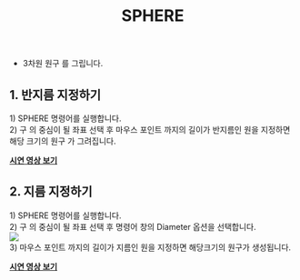 ﻿---
title: SPHERE
---


[image1]: ../../../../../assets/images/commands/sphere/image1.png


* 3차원 원구 를 그립니다.

## **1\. 반지름 지정하기**

1\) SPHERE 명령어를 실행합니다.  
2\) 구 의 중심이 될 좌표 선택 후 마우스 포인트 까지의 길이가 반지름인 원을 지정하면 해당 크기의 원구 가 그려집니다.

[**<Icon name="youtube" class="emoji"/> 시연 영상 보기**]() 

## **2\. 지름 지정하기**

1\) SPHERE 명령어를 실행합니다.  
2\) 구 의 중심이 될 좌표 선택 후 명령어 창의 Diameter 옵션을 선택합니다.  
![][image1]  
3\) 마우스 포인트 까지의 길이가 지름인 원을 지정하면 해당크기의 원구가 생성됩니다.

[**<Icon name="youtube" class="emoji"/> 시연 영상 보기**]() 

